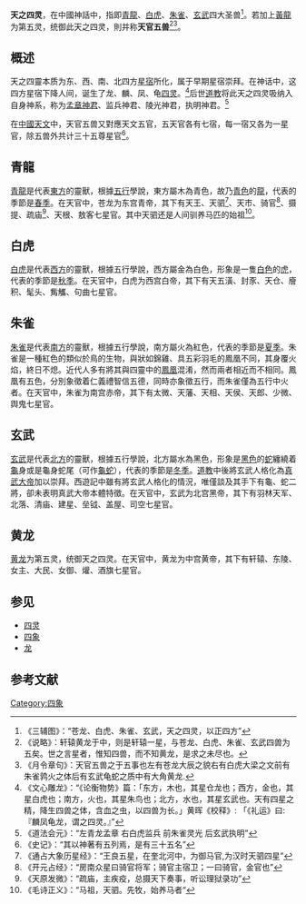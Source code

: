 '''天之四灵'''，在中國神話中，指即[[青龍|青龍]]、[[白虎|白虎]]、[[朱雀|朱雀]]、[[玄武|玄武]]四大圣兽<ref>《三辅图》：“苍龙、白虎、朱雀、玄武，天之四灵，以正四方”</ref>。若加上[[黃龍_(神獸)|黃龍]]为第五灵，统御此天之四灵，則并称'''天官五兽'''<ref>《说略》：轩辕黄龙于中，则是轩辕一星，与苍龙、白虎、朱雀、玄武四兽为五矣。世之言星者，惟知四兽，而不知黄龙，是求之未尽也。</ref><ref>《月令章句》：天官五兽之于五事也左有苍龙大辰之貌右有白虎大梁之文前有朱雀鹑火之体后有玄武龟蛇之质中有大角黄龙.</ref>。

==概述==
天之四靈本质为东、西、南、北四方[[星宿|星宿]]所化，属于早期星宿崇拜。在神话中，这四方星宿下降人间，诞生了龙、麟、凤、龟[[四灵|四灵]]。<ref>《文心雕龙》：“《论衡物势》篇：「东方，木也，其星仓龙也；西方，金也，其星白虎也；南方，火也，其星朱鸟也；北方，水也，其星玄武也。天有四星之精，降生四兽之体，含血之虫，以四兽为长。」黄晖《校释》: 「《礼运》曰:『麟凤龟龙，谓之四灵。』”</ref>后世[[道教|道教]]将此天之四灵吸纳入自身神系，称为[[孟章神君|孟章神君]]、监兵神君、陵光神君，执明神君。<ref>《道法会元》：“左青龙孟章 右白虎监兵 前朱雀灵光 后玄武执明”</ref>

在[[中國天文史|中國天文]]中，天官五兽又對應天文五官，五天官各有七宿，每一宿又各为一星官，除五兽外共计三十五尊星官<ref>《史记》：“其以神著有五列焉，是有三十五名”</ref>。

==青龍==
[[青龍|青龍]]是代表[[東方|東方]]的靈獸，根據[[五行|五行]]學說，東方屬木為青色，故乃[[青色|青色]]的[[龍|龍]]，代表的季節是[[春季|春季]]。在天官中，苍龙为东宫青帝，其下有天王、天驷<ref>《通占大象历星经》：“王良五星，在奎北河中，为御马官,为汉时天驷四星”</ref>、天市、骑官<ref>《开元占经》：“房南众星曰骑官将军；骑官主宿卫；一曰骑官，金官也”</ref>、摄提、疏庙<ref>《天原发微》：“疏庙，主疾疫，总摄天下奏事，听讼理狱录功”</ref>、天根、敖客七星官。其中天驷还是人间驯养马匹的始祖<ref>《毛诗正义》：“马祖，天驷。先牧，始养马者“</ref>。

==白虎==
[[白虎|白虎]]是代表[[西方|西方]]的靈獸，根據五行學說，西方屬金為白色，形象是一隻[[白色|白色]]的[[虎|虎]]，代表的季節是[[秋季|秋季]]。在天官中，白虎为西宫白帝，其下有天五潢、封豕、天仓、廥积、髦头、觜觿、句曲七星官。

==朱雀==
[[朱雀|朱雀]]是代表[[南方|南方]]的靈獸，根據五行學說，南方屬火為紅色，代表的季節是[[夏季|夏季]]。朱雀是一種紅色的類似於鳥的生物，與狀如錦雞、具五彩羽毛的鳳凰不同，其身覆火焰，終日不熄。近代人多有將其與四靈中的[[鳳凰|鳳凰]]混淆，然而兩者相近而不相同。鳳凰有五色，分別象徵着仁義禮智信五德，同時亦象徵五行，而朱雀僅為五行中火者。在天官中，朱雀为南宫赤帝，其下有太微、天藩、天相、天侯、天郎、少微、舆鬼七星官。

==玄武==
[[玄武|玄武]]是代表[[北方|北方]]的靈獸，根據五行學說，北方屬水為黑色，形象是[[黑色|黑色]]的[[蛇|蛇]]纏繞着[[龜|龜]]身或是龜身蛇尾（可作[[龜蛇|龜蛇]]），代表的季節是[[冬季|冬季]]。[[道教|道教]]中後將玄武人格化為[[真武大帝|真武大帝]]加以崇拜。西遊記中雖有將玄武人格化的情況，唯僅談及其手下有龜、蛇二將，卻未表明真武大帝本體特徵。在天官中，玄武为北宫黑帝，其下有羽林天军、北落、清庙、建星、垒钺、盖屋、司空七星官。

==黄龙==
[[黄龙|黄龙]]为第五灵，统御天之四灵。在天官中，黄龙为中宫黄帝，其下有轩辕、东陵、女主、大民、女御、爟、酒旗七星官。

== 参见 ==
{{Commonscat|Azure Dragon}}
* [[四灵|四灵]]
* [[四象|四象]]
* [[龙|龙]]

== 参考文献 ==
{{Reflist}}

[[Category:四象|Category:四象]]